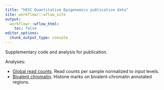 ```yaml
---
title: "hESC Quantitative Epigenomics publication data"
site: workflowr::wflow_site
output:
  workflowr::wflow_html:
    toc: false
editor_options:
  chunk_output_type: console
---
```


Supplementary code and analysis for publication.

Analyses:

* [Global read counts](global_read_counts.html). Read counts per sample normalized
to input levels.
* [Bivalent chromatin](bivalent_chromatin.html). Histone marks on
bivalent-chromatin annotated regions.
